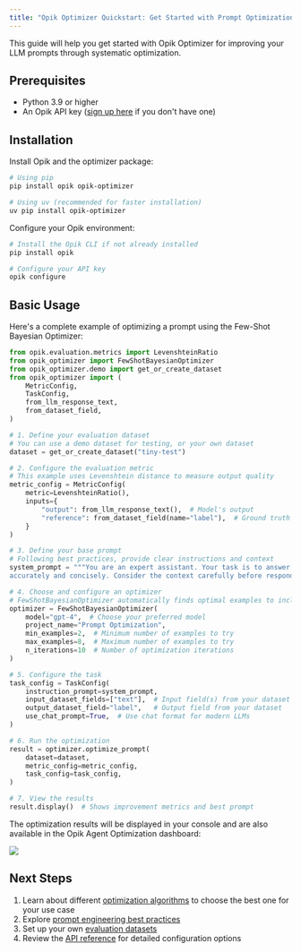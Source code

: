 ```yaml
---
title: "Opik Optimizer Quickstart: Get Started with Prompt Optimization"
---
```

This guide will help you get started with Opik Optimizer for improving your LLM
prompts through systematic optimization.

## Prerequisites

- Python 3.9 or higher
- An Opik API key ([sign up here](https://www.comet.com/signup?from=llm) if you don't have one)

## Installation

Install Opik and the optimizer package:

```bash
# Using pip
pip install opik opik-optimizer

# Using uv (recommended for faster installation)
uv pip install opik-optimizer
```

Configure your Opik environment:

```bash
# Install the Opik CLI if not already installed
pip install opik

# Configure your API key
opik configure
```

## Basic Usage

Here's a complete example of optimizing a prompt using the Few-Shot Bayesian Optimizer:

```python
from opik.evaluation.metrics import LevenshteinRatio
from opik_optimizer import FewShotBayesianOptimizer
from opik_optimizer.demo import get_or_create_dataset
from opik_optimizer import (
    MetricConfig,
    TaskConfig,
    from_llm_response_text,
    from_dataset_field,
)

# 1. Define your evaluation dataset
# You can use a demo dataset for testing, or your own dataset
dataset = get_or_create_dataset("tiny-test")

# 2. Configure the evaluation metric
# This example uses Levenshtein distance to measure output quality
metric_config = MetricConfig(
    metric=LevenshteinRatio(),
    inputs={
        "output": from_llm_response_text(),  # Model's output
        "reference": from_dataset_field(name="label"),  # Ground truth
    }
)

# 3. Define your base prompt
# Following best practices, provide clear instructions and context
system_prompt = """You are an expert assistant. Your task is to answer questions
accurately and concisely. Consider the context carefully before responding."""

# 4. Choose and configure an optimizer
# FewShotBayesianOptimizer automatically finds optimal examples to include
optimizer = FewShotBayesianOptimizer(
    model="gpt-4",  # Choose your preferred model
    project_name="Prompt Optimization",
    min_examples=2,  # Minimum number of examples to try
    max_examples=8,  # Maximum number of examples to try
    n_iterations=10  # Number of optimization iterations
)

# 5. Configure the task
task_config = TaskConfig(
    instruction_prompt=system_prompt,
    input_dataset_fields=["text"],  # Input field(s) from your dataset
    output_dataset_field="label",   # Output field from your dataset
    use_chat_prompt=True,  # Use chat format for modern LLMs
)

# 6. Run the optimization
result = optimizer.optimize_prompt(
    dataset=dataset,
    metric_config=metric_config,
    task_config=task_config,
)

# 7. View the results
result.display()  # Shows improvement metrics and best prompt
```

The optimization results will be displayed in your console and are also available in the
Opik Agent Optimization dashboard:

<Frame>
  <img src="/img/agent_optimization/trial_dashboard.png" />
</Frame>

## Next Steps

1. Learn about different [optimization algorithms](/agent_optimization/overview#optimization-algorithms) to choose the best one for your use case
2. Explore [prompt engineering best practices](/agent_optimization/best_practices/prompt_engineering)
3. Set up your own [evaluation datasets](/agent_optimization/opik_optimizer/datasets)
4. Review the [API reference](/agent_optimization/opik_optimizer/reference) for detailed configuration options
